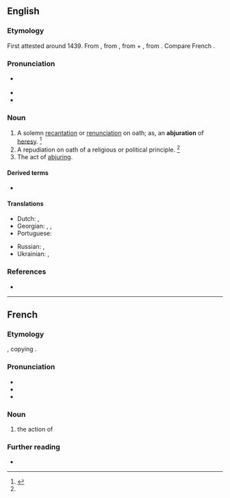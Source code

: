 ==English==

===Etymology===
First attested around 1439. From {{inh|en|enm|abjuracioun}}, from {{der|en|la|abiūrātiō||forswearing, abjuration}}, from {{m|la|ab||from, away from}} + {{m|la|iūrō||swear or take an oath}}, from {{m|la|iūs||law, right, duty}}. Compare French ''{{l|fr|abjuration}}''.

===Pronunciation===
* {{a|US}} {{IPA|en|/ˌæb.d͡ʒʊˈɹeɪ.ʃn̩/|/ˌæb.d͡ʒəˈɹeɪ.ʃn̩/|/ˌæb.d͡ʒʊɹˈɹeɪ.ʃn̩/}}
* {{audio|en|LL-Q1860 (eng)-Vininn126-abjuration.wav|Audio (US)}}
* {{rhymes|en|eɪʃən|s=4}}

===Noun===
{{en-noun|~}}

# A solemn [[recantation]] or [[renunciation]] on oath; as, an '''abjuration''' of [[heresy]]. {{defdate|First attested around 1350 to 1470.}}<ref name=SOED>{{R:SOED5|page=5}}</ref>
# A repudiation on oath of a religious or political principle. {{defdate|Mid 17<sup>th</sup> century.}}<ref name=SOED/>
# The act of [[abjure|abjuring]].

====Derived terms====
{{der-top}}
* {{l|en|Oath of Abjuration}}
{{der-mid}}
{{der-bottom}}

====Translations====
{{trans-top|a solemn recantation or renunciation on oath}}
* Dutch: {{t+|nl|afzwering}}, {{t+|nl|herroeping|m}}
* Georgian: {{t|ka|უარყოფა}}, {{t|ka|ხელის აღება}}, {{t|ka|უარის თქმა}}
* Portuguese: {{t|pt|abjuração|f}}
{{trans-mid}}
* Russian: {{t+|ru|отрече́ние|n}}, {{t+|ru|абъюрация|f}}
* Ukrainian: {{t|uk|зре́чення|n|sc=Cyrl}}, {{t|uk|аб'юра́ція|f|sc=Cyrl}}
{{trans-bottom}}

===References===
<references/>
* {{R:Webster 1913}}

----

==French==

===Etymology===
{{af|fr|abjurer|-ation}}, copying {{der|fr|la|abiūrātiō||forswearing, abjuration}}.

===Pronunciation===
* {{fr-IPA}}
* {{audio|fr|Fr-abjuration.ogg|Audio}}
* {{rhymes|fr|ɔ̃}}

===Noun===
{{fr-noun|f}}

# {{lb|fr|formal}} the action of {{m|fr|abjurer}}

===Further reading===
* {{R:TLFi}}